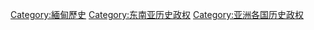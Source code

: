 [[Category:緬甸歷史|Category:緬甸歷史]]
[[Category:东南亚历史政权|Category:东南亚历史政权]]
[[Category:亚洲各国历史政权|Category:亚洲各国历史政权]]